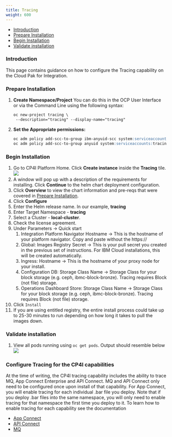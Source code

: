 ```yaml
---
title: Tracing
weight: 600
---
```


- [Introduction](#introduction)
- [Prepare Installation](#prepare-installation)
- [Begin Installation](#begin-installation)
- [Validate installation](#validate-installation)

### Introduction
This page contains guidance on how to configure the Tracing capability on 
the Cloud Pak for Integration.

### Prepare Installation

1. **Create Namespace/Project**
   You can do this in the OCP User Interface or via the Command Line using 
   the following syntax:   
   ``` md
   oc new-project tracing \
    --description="tracing" --display-name="tracing"
   ```
2. **Set the Appropriate permissions:**  
   ``` md
   oc adm policy add-scc-to-group ibm-anyuid-scc system:serviceaccounts:tracing
   oc adm policy add-scc-to-group anyuid system:serviceaccounts:tracing
   ```
  
### Begin Installation
1. Go to CP4I Platform Home. Click **Create instance** inside 
the **Tracing** tile.    
![](/assets/img/integration/deploy-tracing/2.tracing_nav.png)
1. A window will pop up with a description of the requirements for 
installing. Click **Continue** to the helm chart deployment configuration.
  2. Click **Overview** to view the chart information and pre-reqs that 
  were covered in [Prepare Installation](#prepare-installation).
3. Click **Configure**
4. Enter the Helm release name. In our example, **tracing**
5. Enter Target Namespace - **tracing**
6. Select a Cluster - **local-cluster**.
7. Check the license agreement.
8. Under Parameters -> Quick start
   1. Integration Platform Navigator Hostname -> This is the hostname of 
   your platform navigator.  Copy and paste without the https://
   2. Global: Images Registry Secret -> This is your pull secret you 
   created in the previous set of instructions.  For IBM Cloud 
   installations, this will be created automatically.
   3. Ingress: Hostname -> This is the hostname of your proxy node for 
   your install.
   4. Configuration DB: Storage Class Name -> Storage Class for your block 
   storage (e.g. ceph, ibmc-block-bronze).  Tracing requires Block 
   (not file) storage.
   5. Operations Dashboard Store: Storage Class Name -> Storage Class 
   for your block storage (e.g. ceph, ibmc-block-bronze). Tracing requires 
   Block (not file) storage.
9.  Click `Install`
10. If you are using entitled registry, the entire install process could 
take up to 25-30 minutes to run depending on how long it takes to pull 
the images down.


### Validate installation    

1. View all pods running using `oc get pods`.  Output should resemble below
![](/assets/img/integration/deploy-tracing/3.tracing-pods.png)
   
### Configure Tracing for the CP4I capabilities

At the time of writing, the CP4I tracing capability includes the ability to trace MQ, App Connect Enterprise and API Connect.  MQ and API Connect only need to be configured once upon install of that capability.  For App Connect, you will enable tracing for each individual .bar file you deploy.  Note that if you deploy .bar files into the same namespace, you will only need to enable tracing for that namespace the first time you deploy to it.  To learn how to enable tracing for each capability see the documentation 

-  [App Connect](../deploy-integration)
-  [API Connect](../deploy-api-mgmt)
-  [MQ](../deploy-queue-manager)